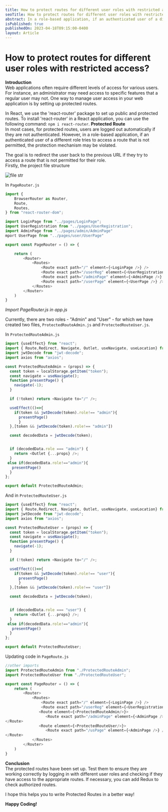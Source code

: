 ```yaml
---
title: How to protect routes for different user roles with restricted access?
seoTitle: How to protect routes for different user roles with restricted access?
abstract: In a role-based application, if an authenticated user of a different role tries to access a route that is not permitted, the protection mechanism may be violated.
isPublished: true
publishedOn: 2023-04-18T09:15:00-0400
layout: Article
---
```


# How to protect routes for different user roles with restricted access?
**Introduction**  
Web applications often require different levels of access for various users. For instance, an administrator may need access to specific features that a regular user may not. One way to manage user access in your web application is by setting up protected routes.

In React, we use the 'react-router' package to set up public and protected routes. To install 'react-router' in a React application, you can use the following command:  `npm i react-router`.
**Protected Route**  
In most cases, for protected routes, users are logged out automatically if they are not authenticated. However, in a role-based application, if an authenticated user of a different role tries to access a route that is not permitted, the protection mechanism may be violated.

The goal is to redirect the user back to the previous URL if they try to access a route that is not permitted for their role.  
Firstly, the project file structure

<img src="../assets/thirdBlogScreenshot.png" alt="file str"/>

In  `PageRouter.js`  

```javascript
import {
    BrowserRouter as Router,
    Route,
    Routes,
} from "react-router-dom";

import LoginPage from "../pages/LoginPage";
import UserRegistration from "../pages/UserRegistration";
import AdminPage from "../pages/admin/AdminPage"
mport UserPage from "../pages/user/UserPage"

export const PageRouter = () => {

    return (
        <Router>
            <Routes>
                <Route exact path="/" element={<LoginPage />} />
                <Route exact path="/userReg" element={<UserRegistration />} />
                <Route exact path="/adminPage" element={<AdminPage />} />
                <Route exact path="/userPage" element={<UserPage />} />
            </Routes>
        </Router>
    )
}
```
_Import PageRouter.js in app.js_

Currently, there are two roles - "Admin" and "User" - for which we have created two files,  `ProtectedRouteAdmin.js`  and  `ProtectedRouteUser.js`.

In  `ProtectedRouteAdmin.js`  

```javascript
import {useEffect} from "react";
import { Route,Redirect, Navigate, Outlet, useNavigate, useLocation} from "react-router-dom";
import jwtDecode from "jwt-decode";
import axios from "axios";

const ProtectedRouteAdmin = (props) => {
  const token = localStorage.getItem("token");
  const navigate = useNavigate();
  function presentPage() {
    navigate(-1);
  }

  if (!token) return <Navigate to="/" />;

  useEffect(()=>{
    if(token && jwtDecode(token).role!== "admin"){ 
      presentPage()
      }
  },[token && jwtDecode(token).role!== "admin"])

  const decodedData = jwtDecode(token);


  if (decodedData.role === "admin") {
    return <Outlet {...props} />;
  }
 else if(decodedData.role!=="admin"){
   presentPage()
  }
};

export default ProtectedRouteAdmin;

```

And in  `ProtectedRouteUser.js`  

```javascript
import {useEffect} from "react";
import { Route,Redirect, Navigate, Outlet, useNavigate, useLocation} from "react-router-dom";
import jwtDecode from "jwt-decode";
import axios from "axios";

const ProtectedRouteUser = (props) => {
  const token = localStorage.getItem("token");
  const navigate = useNavigate();
  function presentPage() {
    navigate(-1);
  }

  if (!token) return <Navigate to="/" />;

  useEffect(()=>{
    if(token && jwtDecode(token).role!== "user"){ 
      presentPage()
      }
  },[token && jwtDecode(token).role!== "user"])

  const decodedData = jwtDecode(token);


  if (decodedData.role === "user") {
    return <Outlet {...props} />;
  }
 else if(decodedData.role!=="admin"){
   presentPage()
  }
};

export default ProtectedRouteUser;

```

Updating code in  `PageRoute.js`  

```javascript
//other imports
import ProtectedRouteAdmin from "./ProtectedRouteAdmin";
import ProtectedRouteUser from "./ProtectedRouteUser";

export const PageRouter = () => {
    return (
        <Router>
            <Routes>
                <Route exact path="/" element={<LoginPage />} />
                <Route exact path="/userReg" element={<UserRegistration />} />
               <Route element={<ProtectedRouteAdmin/>}>
                  <Route exact path="/adminPage" element={<AdminPage />} />
</Route>
               <Route element={<ProtectedRouteUser/>}>
                  <Route exact path="/usPage" element={<AdminPage />} />
</Route>
            </Routes>
        </Router>
    )
}

```

**Conclusion**  
The protected routes have been set up. Test them to ensure they are working correctly by logging in with different user roles and checking if they have access to the appropriate routes. If necessary, you can add Redux to check authorized routes.

I hope this helps you to write Protected Routes in a better way!

**Happy Coding!**